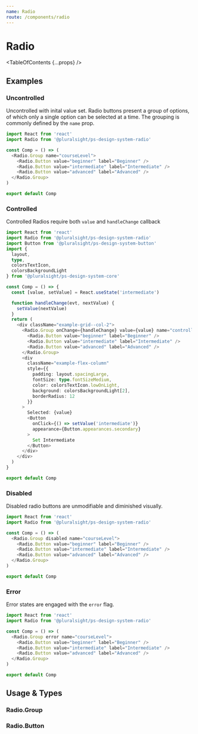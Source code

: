 ```yaml
---
name: Radio
route: /components/radio
---
```


# Radio

<TableOfContents {...props} />

## Examples

### Uncontrolled

Uncontrolled with inital value set. Radio buttons present a group of options, of which only a single option can be selected at a time. The grouping is commonly defined by the `name` prop.

```typescript
import React from 'react'
import Radio from '@pluralsight/ps-design-system-radio'

const Comp = () => (
  <Radio.Group name="courseLevel">
    <Radio.Button value="beginner" label="Beginner" />
    <Radio.Button value="intermediate" label="Intermediate" />
    <Radio.Button value="advanced" label="Advanced" />
  </Radio.Group>
)

export default Comp
```

### Controlled

Controlled Radios require both `value` and `handleChange` callback

```typescript
import React from 'react'
import Radio from '@pluralsight/ps-design-system-radio'
import Button from '@pluralsight/ps-design-system-button'
import {
  layout,
  type,
  colorsTextIcon,
  colorsBackgroundLight
} from '@pluralsight/ps-design-system-core'

const Comp = () => {
  const [value, setValue] = React.useState('intermediate')

  function handleChange(evt, nextValue) {
    setValue(nextValue)
  }
  return (
    <div className="example-grid--col-2">
      <Radio.Group onChange={handleChange} value={value} name="controlled">
        <Radio.Button value="beginner" label="Beginner" />
        <Radio.Button value="intermediate" label="Intermediate" />
        <Radio.Button value="advanced" label="Advanced" />
      </Radio.Group>
      <div
        className="example-flex-column"
        style={{
          padding: layout.spacingLarge,
          fontSize: type.fontSizeMedium,
          color: colorsTextIcon.lowOnLight,
          background: colorsBackgroundLight[2],
          borderRadius: 12
        }}
      >
        Selected: {value}
        <Button
          onClick={() => setValue('intermediate')}
          appearance={Button.appearances.secondary}
        >
          Set Intermediate
        </Button>
      </div>
    </div>
  )
}

export default Comp
```

### Disabled

Disabled radio buttons are unmodifiable and diminished visually.

```typescript
import React from 'react'
import Radio from '@pluralsight/ps-design-system-radio'

const Comp = () => (
  <Radio.Group disabled name="courseLevel">
    <Radio.Button value="beginner" label="Beginner" />
    <Radio.Button value="intermediate" label="Intermediate" />
    <Radio.Button value="advanced" label="Advanced" />
  </Radio.Group>
)

export default Comp
```

### Error

Error states are engaged with the `error` flag.

```typescript
import React from 'react'
import Radio from '@pluralsight/ps-design-system-radio'

const Comp = () => (
  <Radio.Group error name="courseLevel">
    <Radio.Button value="beginner" label="Beginner" />
    <Radio.Button value="intermediate" label="Intermediate" />
    <Radio.Button value="advanced" label="Advanced" />
  </Radio.Group>
)

export default Comp
```

## Usage & Types

<Usage
  install="npm install @pluralsight/ps-design-system-radio"
  import="import Radio from '@pluralsight/ps-design-system-radio'"
  packageName="radio"
/>

### Radio.Group

<TypesTable>
  <TypesProp
    name="disable"
    type="boolean"
    desc="standard input disable flag"
    default="false"
  />
  <TypesProp
    name="error"
    type="boolean"
    desc="error state flag"
    default="false"
  />
  <TypesProp name="label" type="string" desc="identifying string for group" />
  <TypesProp name="name" type="string" desc="form data identifier" />
  <TypesProp
    name="onChange"
    type="(Event, value: any) => void"
    desc="triggers on radio select"
  />
  <TypesProp
    name="subLabel"
    type="string"
    desc="supporting text or error messaging"
  />
  <TypesProp
    name="value"
    type="string | number"
    desc="if Radio.Group is controlled current selected radio value else if uncontrolled initial selected value"
  />
</TypesTable>

### Radio.Button

<TypesTable>
  <TypesProp name="label" type="React.ReactNode" desc="display text" />
  <TypesProp
    name="onBlur"
    type="(Event) => void"
    desc="triggers on radio blur"
  />
  <TypesProp
    name="onClick"
    type="(Event, value: any) => void"
    desc="triggers on radio select"
  />
  <TypesProp
    name="onFocus"
    type="(Event) => void"
    desc="triggers on radio focus"
  />
  <TypesProp name="value" type="string | number" desc="radio option value" />
</TypesTable>
